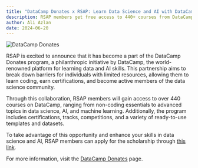 ```yaml
---
title: "DataCamp Donates x RSAP: Learn Data Science and AI with DataCamp"
description: RSAP members get free access to 440+ courses from DataCamp.
author: Ali Azlan
date: 2024-06-20
---
```


![DataCamp Donates](https://www.rsap.pk/images/news/dc.png)

RSAP is excited to announce that it has become a part of the DataCamp Donates program, a philanthropic initiative by DataCamp, the world-renowned platform for learning data and AI skills. This partnership aims to break down barriers for individuals with limited resources, allowing them to learn coding, earn certifications, and become active members of the data science community.

Through this collaboration, RSAP members will gain access to over 440 courses on DataCamp, ranging from non-coding essentials to advanced topics in data science, AI, and machine learning. Additionally, the program includes certifications, tracks, competitions, and a variety of ready-to-use templates and datasets.

To take advantage of this opportunity and enhance your skills in data science and AI, RSAP members can apply for the scholarship through <a href="/datacamp">this link</a>.

For more information, visit the <a href="https://www.datacamp.com/donates" target="_blank">DataCamp Donates</a> page.